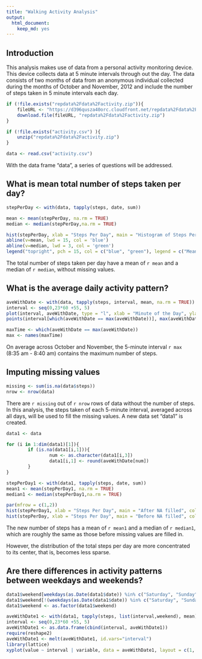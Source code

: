 ```yaml
---
title: "Walking Activity Analysis"
output: 
  html_document: 
    keep_md: yes
---
```


## Introduction

This analysis makes use of data from a personal activity monitoring device. This device collects data at 5 minute intervals through out the day. The data consists of two months of data from an anonymous individual collected during the months of October and November, 2012 and include the number of steps taken in 5 minute intervals each day.


```r
if (!file.exists("repdata%2Fdata%2Factivity.zip")){
    fileURL <- "https://d396qusza40orc.cloudfront.net/repdata%2Fdata%2Factivity.zip"
    download.file(fileURL, "repdata%2Fdata%2Factivity.zip")
}  

if (!file.exists("activity.csv") ){
    unzip("repdata%2Fdata%2Factivity.zip") 
}

data <- read.csv("activity.csv")

```

With the data frame "data", a series of questions will be addressed.

## What is mean total number of steps taken per day?

```r
stepPerDay <- with(data, tapply(steps, date, sum))

mean <- mean(stepPerDay, na.rm = TRUE)
median <- median(stepPerDay,na.rm = TRUE)

hist(stepPerDay, xlab = "Steps Per Day", main = "Histogram of Steps Per Day", col = "red", breaks = 10)
abline(v=mean, lwd = 15, col = 'blue')
abline(v=median, lwd = 3, col = 'green')
legend("topright", pch = 15, col = c("blue", "green"), legend = c("Mean", "Median"))


```


The total number of steps taken per day have a mean of `r mean` and a median of `r median`, without missing values.





## What is the average daily activity pattern?

```r
aveWithDate <- with(data, tapply(steps, interval, mean, na.rm = TRUE))
interval <- seq(0,23*60 +55, 5)
plot(interval, aveWithDate, type = "l", xlab = "Minute of the Day", ylab = "Average Steps", main = "Average Steps Taken within 5 minutes")
points(interval[which(aveWithDate == max(aveWithDate))], max(aveWithDate), col = "red", cex = 1.2, pch = 19)

maxTime <- which(aveWithDate == max(aveWithDate))
max <- names(maxTime) 

```


On average across October and November, the 5-minute interval `r max` (8:35 am - 8:40 am) contains the maximum number of steps.


## Imputing missing values

```r
missing <- sum(is.na(data$steps))
nrow <- nrow(data)

```

There are `r missing` out of `r nrow` rows of data without the number of steps. In this analysis, the steps taken of each 5-minute interval, averaged across all days, will be used to fill the missing values. A new data set "data1" is created.

```r
data1 <- data

for (i in 1:dim(data1)[1]){
        if (is.na(data1[i,1])){
                num <- as.character(data1[i,3])
                data1[i,1] <- round(aveWithDate[num])
        }
}

stepPerDay1 <- with(data1, tapply(steps, date, sum))
mean1 <- mean(stepPerDay1, na.rm = TRUE)
median1 <- median(stepPerDay1,na.rm = TRUE)

par(mfrow = c(1,2))
hist(stepPerDay1, xlab = "Steps Per Day", main = "After NA filled", col = "red", breaks = 10)
hist(stepPerDay, xlab = "Steps Per Day", main = "Before NA filled", col = "red", breaks = 10)
```


The new number of steps has a mean of `r mean1` and a median of `r median1`, which are roughly the same as those before missing values are filled in.

However, the distribution of the total steps per day are more concentrated to its center, that is, becomes less sparse. 


## Are there differences in activity patterns between weekdays and weekends?

```r
data1$weekend[weekdays(as.Date(data1$date)) %in% c("Saturday", "Sunday")] <- "weekend"
data1$weekend[!(weekdays(as.Date(data1$date)) %in% c("Saturday", "Sunday"))] <- "weekday"
data1$weekend <- as.factor(data1$weekend)

aveWithDate1 <- with(data1, tapply(steps, list(interval,weekend), mean))
interval <- seq(0,23*60 +55, 5)
aveWithDate1 <- as.data.frame(cbind(interval, aveWithDate1))
require(reshape2)
aveWithDate1 <- melt(aveWithDate1, id.vars="interval")
library(lattice)
xyplot(value ~ interval | variable, data = aveWithDate1, layout = c(1, 2), type = "l")
```















